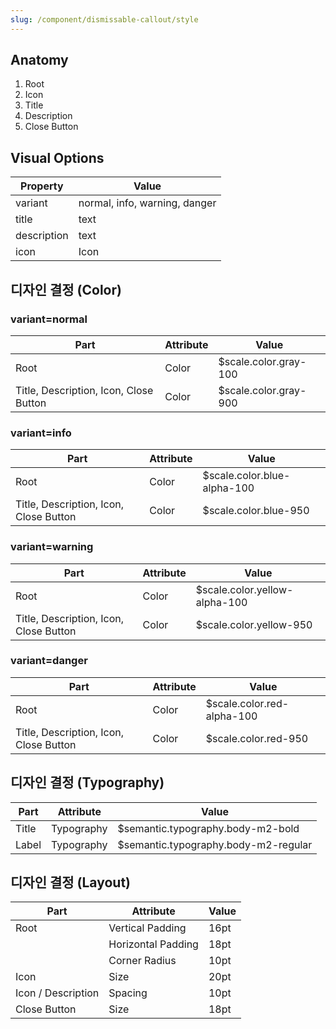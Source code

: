 ```yaml
---
slug: /component/dismissable-callout/style
---
```


## Anatomy

1. Root
2. Icon
3. Title
4. Description
5. Close Button

## Visual Options

| Property    | Value                         |
| ----------- | ----------------------------- |
| variant     | normal, info, warning, danger |
| title       | text                          |
| description | text                          |
| icon        | Icon                          |

## 디자인 결정 (Color)

### variant=normal

| Part                                   | Attribute | Value                 |
| -------------------------------------- | --------- | --------------------- |
| Root                                   | Color     | $scale.color.gray-100 |
| Title, Description, Icon, Close Button | Color     | $scale.color.gray-900 |

### variant=info

| Part                                   | Attribute | Value                       |
| -------------------------------------- | --------- | --------------------------- |
| Root                                   | Color     | $scale.color.blue-alpha-100 |
| Title, Description, Icon, Close Button | Color     | $scale.color.blue-950       |

### variant=warning

| Part                                   | Attribute | Value                         |
| -------------------------------------- | --------- | ----------------------------- |
| Root                                   | Color     | $scale.color.yellow-alpha-100 |
| Title, Description, Icon, Close Button | Color     | $scale.color.yellow-950       |

### variant=danger

| Part                                   | Attribute | Value                      |
| -------------------------------------- | --------- | -------------------------- |
| Root                                   | Color     | $scale.color.red-alpha-100 |
| Title, Description, Icon, Close Button | Color     | $scale.color.red-950       |

## 디자인 결정 (Typography)

| Part  | Attribute  | Value                                |
| ----- | ---------- | ------------------------------------ |
| Title | Typography | $semantic.typography.body-m2-bold    |
| Label | Typography | $semantic.typography.body-m2-regular |

## 디자인 결정 (Layout)

| Part               | Attribute          | Value |
| ------------------ | ------------------ | ----- |
| Root               | Vertical Padding   | 16pt  |
|                    | Horizontal Padding | 18pt  |
|                    | Corner Radius      | 10pt  |
| Icon               | Size               | 20pt  |
| Icon / Description | Spacing            | 10pt  |
| Close Button       | Size               | 18pt  |
